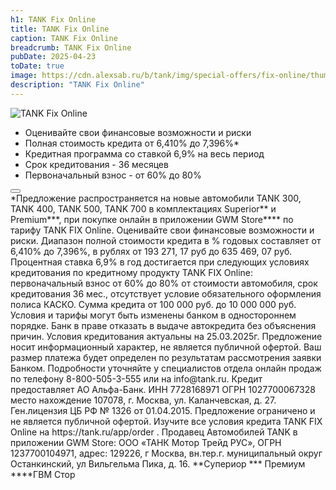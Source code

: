```yaml
---
h1: TANK Fix Online
title: TANK Fix Online
caption: TANK Fix Online
breadcrumb: TANK Fix Online
pubDate: 2025-04-23
toDate: true
image: https://cdn.alexsab.ru/b/tank/img/special-offers/fix-online/thumb.webp
description: "TANK Fix Online"
---
```



<picture>
	<source media="(min-width: 768px)" srcset="https://cdn.alexsab.ru/b/tank/img/special-offers/fix-online/1.webp" />
	<img src="https://cdn.alexsab.ru/b/tank/img/special-offers/fix-online/thumb.webp" class="mb-10 lg:mb-20 w-full" alt="TANK Fix Online" />
</picture>

+ Оценивайте свои финансовые возможности и риски
+ Полная стоимость кредита от 6,410% до 7,396%*
+ Кредитная программа со ставкой 6,9%  на весь период
+ Срок кредитования - 36 месяцев
+ Первоначальный взнос - от 60% до 80% 

<div class="text-center mb-20">
  <Button 
    classes="popup-link inline-block !px-4 xl:!px-8 !py-2 xl:!py-3 !text-white !no-underline" 
    url="#common-modal" 
    title="Оформить заявку"
    dataTitle="Оформить заявку"
    dataFormName="TANK Fix Online"
  />
</div>

<div class="text-gray-500 mt-12 font-light">
  *Предложение распространяется на новые автомобили ТАNК 300, TANK 400, ТАNК 500, TANK 700 в комплектациях Superior** и Premium***, при покупке онлайн в приложении GWM Store**** по тарифу TANK FIX Online. Оценивайте свои финансовые возможности и риски. Диапазон полной стоимости кредита в % годовых составляет от 6,410% до 7,396%, в рублях от 193 271, 17 руб до 635 469, 07 руб. Процентная ставка 6,9% в год достигается при следующих условиях кредитования по кредитному продукту TANK FIX Online: первоначальный взнос от 60% до 80% от стоимости автомобиля, срок кредитования 36 мес., отсутствует условие обязательного оформления полиса КАСКО. Сумма кредита от 100 000 руб. до 10 000 000 руб. Условия и тарифы могут быть изменены банком в одностороннем порядке. Банк в праве отказать в выдаче автокредита без объяснения причин. Условия кредитования актуальны на 25.03.2025г. Предложение носит информационный характер, не является публичной офертой. Ваш размер платежа будет определен по результатам рассмотрения заявки Банком. Подробности уточняйте у специалистов отдела онлайн продаж по телефону 8-800-505-3-555 или на info@tank.ru. Кредит предоставляет АО Альфа-Банк. ИНН 7728168971 ОГРН 1027700067328 место нахождение 107078, г. Москва, ул. Каланчевская, д. 27. Ген.лицензия ЦБ РФ № 1326 от 01.04.2015. Предложение ограничено и не является публичной офертой. Изучите все условия кредита TANK FIX Online на https://tank.ru/app/order . Продавец Автомобилей TANK в приложении GWM Store: ООО «ТАНК Мотор Трейд РУС», ОГРН 1237700104971, адрес: 129226, г Москва, вн.тер.г. муниципальный округ Останкинский, ул Вильгельма Пика, д. 16. **Супериор *** Премиум ****ГВМ Стор
</div>


